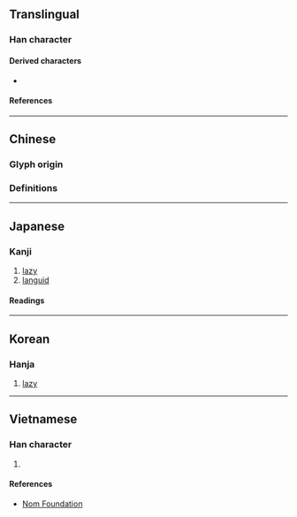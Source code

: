 {{also|懶|懒}}
{{character info}}
{{character info|0x2F86A}}
{{character info|0x2F86B}}
==Translingual==

===Han character===
{{Han char|rn=38|rad=女|as=16|sn=19|four=47486|canj=VDLC|ids=⿰女賴}}

====Derived characters====
* {{l|mul|[[𭌽]]}}

====References====
{{Han ref|kx=0273.360|dkj=06872|dj=0542.080|hdz=21089.090|uh=5B3E}}
{{Han ref|uh=2F86A}}
{{Han ref|uh=2F86B}}

----

==Chinese==
{{zh-forms|s=𰌙}}

===Glyph origin===
{{Han etym}}

===Definitions===
{{zh-see|懶|v}}

----

==Japanese==

===Kanji===
{{ja-kanji|grade=|rs=女16}}

# [[lazy]]
# [[languid]]

====Readings====
{{ja-readings
|on=らん
|kun=おこたる, ものうい
}}

----

==Korean==

===Hanja===
{{ko-hanja/new|[[게으르다|게으를]]|난}}

# [[lazy]]

----

==Vietnamese==

===Han character===
{{vi-readings|rs=女16|reading=lãn}}

# {{rfdef|vi|sort=女16}}

====References====
* [http://nomfoundation.org/common/nom_details.php?codepoint=5b3e Nom Foundation]